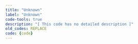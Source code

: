 ```yaml
---
title: "Unknown"
label: "Unknown"
code-tools: true
description: "[ This code has no detailed description ]"
old_codes: REPLACE
code: {code}
---
```

